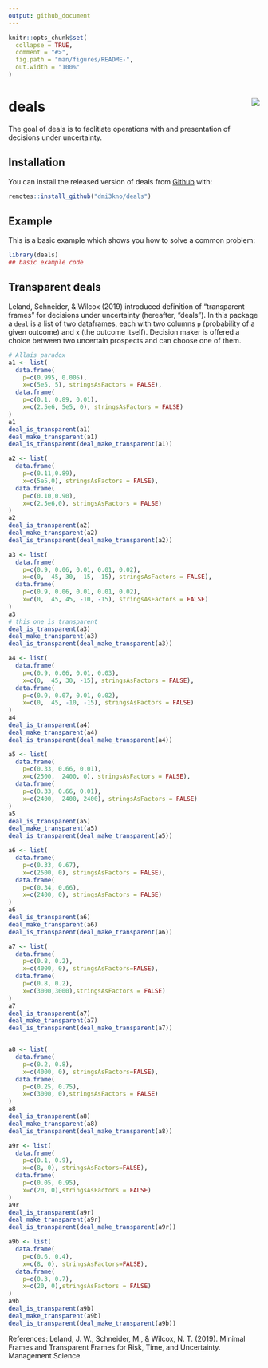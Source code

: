 ```yaml
---
output: github_document
---
```


<!-- README.md is generated from README.Rmd. Please edit that file -->

```r
knitr::opts_chunk$set(
  collapse = TRUE,
  comment = "#>",
  fig.path = "man/figures/README-",
  out.width = "100%"
)
```
# deals  <img src="man/figures/logo.png" align="right" />

<!-- badges: start -->
<!-- badges: end -->

The goal of deals is to faclitiate operations with and presentation of decisions under uncertainty.

## Installation

You can install the released version of deals from [Github](https://www.github.com) with:

``` r
remotes::install_github("dmi3kno/deals")
```

## Example

This is a basic example which shows you how to solve a common problem:

```r
library(deals)
## basic example code
```

## Transparent deals

Leland, Schneider, & Wilcox (2019) introduced definition of "transparent frames" for decisions under uncertainty (hereafter, "deals"). In this package a `deal` is a list of two dataframes, each with two columns `p` (probability of a given outcome) and `x` (the outcome itself). Decision maker is offered a choice between two uncertain prospects and can choose one of them. 

```r
# Allais paradox
a1 <- list(
  data.frame(
    p=c(0.995, 0.005),
    x=c(5e5, 5), stringsAsFactors = FALSE),
  data.frame(
    p=c(0.1, 0.89, 0.01),
    x=c(2.5e6, 5e5, 0), stringsAsFactors = FALSE)
)
a1
deal_is_transparent(a1)
deal_make_transparent(a1)
deal_is_transparent(deal_make_transparent(a1))

a2 <- list(
  data.frame(
    p=c(0.11,0.89),
    x=c(5e5,0), stringsAsFactors = FALSE),
  data.frame(
    p=c(0.10,0.90),
    x=c(2.5e6,0), stringsAsFactors = FALSE)
)
a2
deal_is_transparent(a2)
deal_make_transparent(a2)
deal_is_transparent(deal_make_transparent(a2))

a3 <- list(
  data.frame(
    p=c(0.9, 0.06, 0.01, 0.01, 0.02),
    x=c(0,  45, 30, -15, -15), stringsAsFactors = FALSE),
  data.frame(
    p=c(0.9, 0.06, 0.01, 0.01, 0.02),
    x=c(0,  45, 45, -10, -15), stringsAsFactors = FALSE)
)
a3
# this one is transparent
deal_is_transparent(a3)
deal_make_transparent(a3)
deal_is_transparent(deal_make_transparent(a3))

a4 <- list(
  data.frame(
    p=c(0.9, 0.06, 0.01, 0.03),
    x=c(0,  45, 30, -15), stringsAsFactors = FALSE),
  data.frame(
    p=c(0.9, 0.07, 0.01, 0.02),
    x=c(0,  45, -10, -15), stringsAsFactors = FALSE)
)
a4
deal_is_transparent(a4)
deal_make_transparent(a4)
deal_is_transparent(deal_make_transparent(a4))

a5 <- list(
  data.frame(
    p=c(0.33, 0.66, 0.01),
    x=c(2500,  2400, 0), stringsAsFactors = FALSE),
  data.frame(
    p=c(0.33, 0.66, 0.01),
    x=c(2400,  2400, 2400), stringsAsFactors = FALSE)
)
a5
deal_is_transparent(a5)
deal_make_transparent(a5)
deal_is_transparent(deal_make_transparent(a5))

a6 <- list(
  data.frame(
    p=c(0.33, 0.67),
    x=c(2500, 0), stringsAsFactors = FALSE),
  data.frame(
    p=c(0.34, 0.66),
    x=c(2400, 0), stringsAsFactors = FALSE)
)
a6
deal_is_transparent(a6)
deal_make_transparent(a6)
deal_is_transparent(deal_make_transparent(a6))

a7 <- list(
  data.frame(
    p=c(0.8, 0.2),
    x=c(4000, 0), stringsAsFactors=FALSE),
  data.frame(
    p=c(0.8, 0.2),
    x=c(3000,3000),stringsAsFactors = FALSE)
)
a7
deal_is_transparent(a7)
deal_make_transparent(a7)
deal_is_transparent(deal_make_transparent(a7))


a8 <- list(
  data.frame(
    p=c(0.2, 0.8),
    x=c(4000, 0), stringsAsFactors=FALSE),
  data.frame(
    p=c(0.25, 0.75),
    x=c(3000, 0),stringsAsFactors = FALSE)
)
a8
deal_is_transparent(a8)
deal_make_transparent(a8)
deal_is_transparent(deal_make_transparent(a8))

a9r <- list(
  data.frame(
    p=c(0.1, 0.9),
    x=c(8, 0), stringsAsFactors=FALSE),
  data.frame(
    p=c(0.05, 0.95),
    x=c(20, 0),stringsAsFactors = FALSE)
)
a9r
deal_is_transparent(a9r)
deal_make_transparent(a9r)
deal_is_transparent(deal_make_transparent(a9r))

a9b <- list(
  data.frame(
    p=c(0.6, 0.4),
    x=c(8, 0), stringsAsFactors=FALSE),
  data.frame(
    p=c(0.3, 0.7),
    x=c(20, 0),stringsAsFactors = FALSE)
)
a9b
deal_is_transparent(a9b)
deal_make_transparent(a9b)
deal_is_transparent(deal_make_transparent(a9b))

```

References:
Leland, J. W., Schneider, M., & Wilcox, N. T. (2019). Minimal Frames and Transparent Frames for Risk, Time, and Uncertainty. Management Science.
